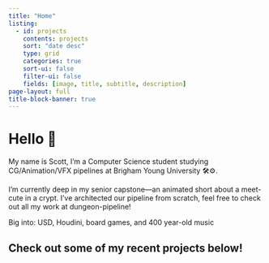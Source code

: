 ```yaml
---
title: "Home"
listing:
  - id: projects
    contents: projects
    sort: "date desc"
    type: grid
    categories: true
    sort-ui: false
    filter-ui: false
    fields: [image, title, subtitle, description]
page-layout: full
title-block-banner: true
---
```

# Hello 👋

My name is Scott, I'm a Computer Science student studying CG/Animation/VFX pipelines at Brigham Young University 🛠⚙️.

I'm currently deep in my senior capstone—an animated short about a meet-cute in a crypt. I've architected our pipeline from scratch, feel free to check out all my work at dungeon-pipeline!

Big into: USD, Houdini, board games, and 400 year-old music

## Check out some of my recent projects below!

:::{#projects}
:::
